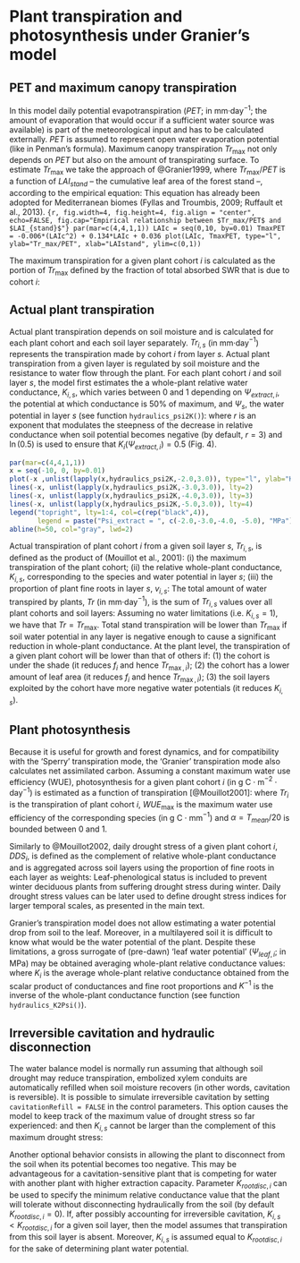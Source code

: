 # Plant transpiration and photosynthesis under Granier's model {#transpirationgranier}

## PET and maximum canopy transpiration

In this model daily potential evapotranspiration ($PET$; in mm·day$^{-1}$; the amount of evaporation that would occur if a sufficient water source was available) is part of the meteorological input and has to be calculated externally. $PET$ is assumed to represent open water evaporation potential (like in Penman's formula). Maximum canopy transpiration $Tr_{\max}$ not only depends on $PET$ but also on the amount of transpirating surface. To estimate $Tr_{\max}$ we take the approach of @Granier1999, where $Tr_{\max}/PET$ is a function of $LAI_{stand}$ – the cumulative leaf area of the forest stand –, according to the empirical equation:
\begin{equation}
\frac{Tr_{\max}}{PET}= -0.006\,LAI_{stand}^2+0.134\,LAI_{stand}+0.036
\end{equation}
This equation has already been adopted for Mediterranean biomes (Fyllas and
Troumbis, 2009; Ruffault et al., 2013). 
```{r, fig.width=4, fig.height=4, fig.align = "center", echo=FALSE, fig.cap="Empirical relationship between $Tr_max/PET$ and $LAI_{stand}$"}
par(mar=c(4,4,1,1))
LAIc = seq(0,10, by=0.01)
TmaxPET = -0.006*(LAIc^2) + 0.134*LAIc + 0.036
plot(LAIc, TmaxPET, type="l", ylab="Tr_max/PET", xlab="LAIstand", ylim=c(0,1))
```

The maximum transpiration for a given plant cohort $i$ is calculated as the
portion of $Tr_{\max}$ defined by the fraction of total absorbed SWR that is due
to cohort $i$:
\begin{equation}
Tr_{\max, i} = Tr_{\max} \cdot \frac{f_i}{\sum_{j}{f_j}}
\end{equation}

## Actual plant transpiration
Actual plant transpiration depends on soil moisture and is calculated for each plant cohort and each soil layer separately. $Tr_{i,s}$ (in mm·day$^{-1}$) represents the transpiration made by cohort $i$ from layer $s$. Actual plant transpiration from a given layer is regulated by soil moisture and the resistance to water flow through the plant. For each plant cohort $i$ and soil layer $s$, the model first estimates the a whole-plant relative water conductance, $K_{i,s}$, which varies between 0 and 1 depending on $\Psi_{extract,i}$, the potential at which conductance is 50% of maximum, and $\Psi_s$, the water potential in layer $s$ (see function `hydraulics_psi2K()`):
\begin{equation}
K_{i,s}=K_{i}(\Psi_s) = \exp \left \{\ln{(0.5)}\cdot \left[ \frac{\Psi_s}{\Psi_{extract,i}} \right] ^r \right \} 
\end{equation}
where $r$ is an exponent that modulates the steepness of the decrease in relative
conductance when soil potential becomes negative (by default, $r = 3$) and $\ln(0.5)$
is used to ensure that $K_{i}(\Psi_{extract,i}) = 0.5$ (Fig. 4).
```r
par(mar=c(4,4,1,1))
x = seq(-10, 0, by=0.01)
plot(-x ,unlist(lapply(x,hydraulics_psi2K,-2.0,3.0)), type="l", ylab="K (relative conductance)", xlim=c(0,10), ylim=c(0,1),xlab="Soil water potential (-MPa)", frame=FALSE)
lines(-x, unlist(lapply(x,hydraulics_psi2K,-3.0,3.0)), lty=2)
lines(-x, unlist(lapply(x,hydraulics_psi2K,-4.0,3.0)), lty=3)
lines(-x, unlist(lapply(x,hydraulics_psi2K,-5.0,3.0)), lty=4)
legend("topright", lty=1:4, col=c(rep("black",4)), 
       legend = paste("Psi_extract = ", c(-2.0,-3.0,-4.0, -5.0), "MPa"), bty="n", cex=0.8)
abline(h=50, col="gray", lwd=2)
```

Actual transpiration of plant cohort $i$ from a given soil layer $s$, $Tr_{i,s}$,
is defined as the product of (Mouillot et al., 2001): (i) the maximum transpiration
of the plant cohort; (ii) the relative whole-plant conductance, $K_{i,s}$,
corresponding to the species and water potential in layer $s$; (iii) the
proportion of plant fine roots in layer $s$, $v_{i,s}$:
\begin{equation}
Tr_{i,s} =  Tr_{\max,i} \cdot K_{i,s} \cdot v_{i,s}
\end{equation}
The total amount of water transpired by plants, $Tr$ (in mm·day$^{-1}$), is the sum of
$Tr_{i,s}$ values over all plant cohorts and soil layers:
\begin{equation}
Tr =\sum_{s}\sum_{i}{Tr_{i,s}}
\end{equation}
Assuming no water limitations (i.e. $K_{i,s} = 1$), we have that $Tr = Tr_{\max}$.
Total stand transpiration will be lower than $Tr_{\max}$ if soil water potential
in any layer is negative enough to cause a significant reduction in whole-plant
conductance. At the plant level, the transpiration of a given plant cohort will
be lower than that of others if: (1) the cohort is under the shade (it reduces
$f_i$ and hence $Tr_{\max,i}$); (2) the cohort has a lower amount of leaf area
(it reduces $f_i$ and hence $Tr_{\max,i}$); (3) the soil layers exploited by the
cohort have more negative water potentials (it reduces $K_{i,s}$). 


## Plant photosynthesis

Because it is useful for growth and forest dynamics, and for compatibility with
the 'Sperry' transpiration mode, the 'Granier' transpiration mode also calculates
net assimilated carbon. Assuming a constant maximum water use efficiency (WUE),
photosynthesis for a given plant cohort $i$ (in g C · m$^{-2}$ · day$^{-1}$) is
estimated as a function of transpiration [@Mouillot2001]:
\begin{equation}
A_n = \alpha \cdot WUE_{\max} \cdot Tr_i
\end{equation}
where $Tr_i$ is the transpiration of plant cohort $i$, $WUE_{\max}$ is the
maximum water use efficiency of the corresponding species (in g C · mm$^{-1}$)
and $\alpha = T_{mean}/20$ is bounded between 0 and 1.

\subsubsection{Plant drought stress and plant water potential}

Similarly to @Mouillot2002, daily drought stress of a given plant cohort
$i$, $DDS_i$, is defined as the complement of relative whole-plant conductance and
is aggregated across soil layers using the proportion of fine roots in each layer
as weights:
\begin{equation}
DDS_i=\phi_i \cdot \sum_{s}{(1-K_{i,s})\cdot v_{i,s}}
\end{equation}
Leaf-phenological status is included to prevent winter deciduous plants from
suffering drought stress during winter. Daily drought stress values can be later
used to define drought stress indices for larger temporal scales, as presented in
the main text.

Granier's transpiration model does not allow estimating a water potential drop
from soil to the leaf. Moreover, in a multilayered soil it is difficult to know
what would be the water potential of the plant. Despite these limitations, a
gross surrogate of (pre-dawn) 'leaf water potential' ($\Psi_{leaf,i}$; in MPa) may be
obtained averaging whole-plant relative conductance values:
\begin{equation}
\Psi_{leaf,i}=K^{-1}(K_i) = K^{-1}\left(\sum_{s}{K_{i,s}\cdot v_{i,s}}\right)
\end{equation}
where $K_i$ is the average whole-plant relative conductance obtained from the
scalar product of conductances and fine root proportions and $K^{-1}$ is the inverse of the whole-plant conductance function (see function `hydraulics_K2Psi()`). 

## Irreversible cavitation and hydraulic disconnection
The water balance model is normally run assuming that although soil drought may
reduce transpiration, embolized xylem conduits are automatically refilled when
soil moisture recovers (in other words, cavitation is reversible). It is possible
to simulate irreversible cavitation by setting `cavitationRefill = FALSE` in the control parameters. This option causes the model to keep track of the maximum value of drought stress so far experienced:
\begin{equation}
P_{embolized,i}= \max \{P_{embolized,i}, DDS_i \}
\end{equation}
and then $K_{i,s}$ cannot be larger than the complement of this maximum drought
stress:
\begin{equation}
K_{i,s} = \min \{K_{i}(\Psi_s), 1.0 - P_{embolized,i} \}
\end{equation}

Another optional behavior consists in allowing the plant to disconnect from the
soil when its potential becomes too negative. This may be advantageous for a
cavitation-sensitive plant that is competing for water with another plant with
higher extraction capacity. Parameter $K_{rootdisc,i}$ can be used to specify the
minimum relative conductance value that the plant will tolerate without
disconnecting hydraulically from the soil (by default $K_{rootdisc,i} = 0$).
If, after possibly accounting for irreversible cavitation, $K_{i,s}<K_{rootdisc,i}$
for a given soil layer, then the model assumes that transpiration from this soil
layer is absent. Moreover, $K_{i,s}$ is assumed equal to $K_{rootdisc,i}$ for the
sake of determining plant water potential. 
